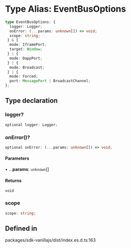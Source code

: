 # Type Alias: EventBusOptions

```ts
type EventBusOptions: {
  logger: Logger;
  onError: (...params: unknown[]) => void;
  scope: string;
 } & {
  mode: IframePort;
  target: Window;
 } | {
  mode: DappPort;
 } | {
  mode: Broadcast;
 } | {
  mode: Forced;
  port: MessagePort | BroadcastChannel;
};
```

## Type declaration

### logger?

```ts
optional logger: Logger;
```

### onError()?

```ts
optional onError: (...params: unknown[]) => void;
```

#### Parameters

• ...**params**: `unknown`\[]

#### Returns

`void`

### scope

```ts
scope: string;
```

## Defined in

packages/sdk-vanillajs/dist/index.es.d.ts:163
